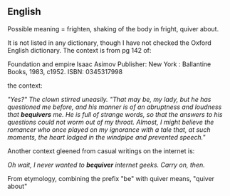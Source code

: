 ==English==

{{rfv}}

Possible meaning = frighten, shaking of the body in fright, quiver about. 

It is not listed in any dictionary, though I have not checked the Oxford English dictionary.  The context is from pg 142 of:

Foundation and empire
Isaac Asimov
Publisher: New York : Ballantine Books, 1983, c1952.
ISBN: 0345317998

the context:

''"Yes?" The clown stirred uneasily. "That may be, my lady, but he has questioned me before, and his manner is of an abruptness and loudness that '''bequivers''' me. He is full of strange words, so that the answers to his questions could not worm out of my throat. Almost, I might believe the romancer who once played on my ignorance with a tale that, at such moments, the heart lodged in the windpipe and prevented speech."''

Another context gleened from casual writings on the internet is:

''Oh wait, I never wanted to '''bequiver''' internet geeks. Carry on, then.''

From etymology, combining the prefix "be" with quiver means, "quiver about"